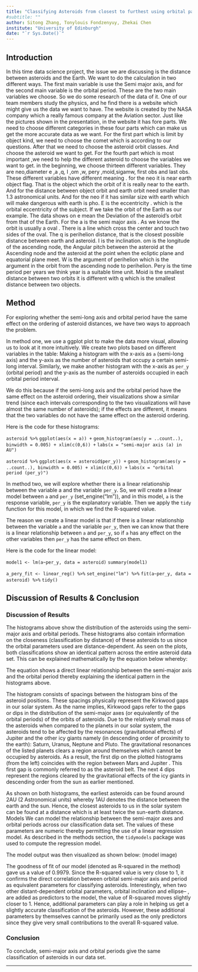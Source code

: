 ```yaml
---
title: "Classifying Asteroids from closest to furthest using orbital parameters"
#subtitle: ""
author: Sitong Zhang, Tonylouis Fondzenyuy, Zhekai Chen
institute: "University of Edinburgh"
date: "`r Sys.Date()`"
---
```

## Introduction

In this time data science project, the issue we are discussing is the distance between asteroids and the Earth. We want to do the calculation in two different ways. The first main variable is use the Semi major axis, and for the second main variable is the orbital period. These are the two main variables we choose. So we do some research of the data of it.
One of our team members study the physics, and he find there is a website which might give us the data we want to have. The website is created by the NASA company which a really famous company at the Aviation sector.
Just like the pictures shown in the presentation, in the website it has fore parts. We need to choose different categories in these four parts which can make us get the more accurate data as we want. For the first part which is limit by object kind, we need to choose the comet which is according to our questions. After that we need to choose the asteroid orbit classes. And choose the asteroid we want to get.
For the fourth part which is most important ,we need to help the different asteroid to choose the variables we want to get. in the beginning, we choose thirteen different variables. They are neo,diameter e ,a ,q, I ,om ,w, pery ,moid,sigamw, first obs and last obs.
These different variables have different meaning . for the neo it is near earth object flag. That is the object which the orbit of it is really near to the earth. And for the distance between object orbit and earth orbit need smaller than 1.3 astronomical units. And for the neo if it has similar size with earth which will make dangerous with earth is pho. E is the eccentricity . which is the orbital eccentricity of the subject. If we take the orbit of the Earth as our example. The data shows on e mean the Deviation of the asteroid's orbit from that of the Earth. For the a is the semi major axis . As we know the orbit is usually a oval . There is a line which cross the center and touch two sides of the oval. The q is perihelion distance, that is the closest possible distance between earth and asteroid. I is the inclination. om is the longitude of the ascending node, the Angular pitch between the asteroid at the Ascending node and the asteroid at the point when the ecliptic plane and equatorial plane meet. W is the argument of perihelion which is the argument in the orbit from the ascending node to perihelion. Pery is the time period per years we think year is a suitable time unit. Moid is the smallest distance between two orbits it is different with q which is the smallest distance between two objects.
 

## Method
For exploring whether the semi-long axis and orbital period have the same effect on the ordering of asteroid distances, we have two ways to approach the problem.

 

In method one, we use a ggplot plot to make the data more visual, allowing us to look at it more intuitively. We create two plots based on different variables in the table: Making a histogram with the x-axis as `a` (semi-long axis) and the y-axis as the number of asteroids that occupy a certain semi-long interval. Similarly, we make another histogram with the x-axis as `per_y` (orbital period) and the y-axis as the number of asteroids occupied in each orbital period interval. 

 

We do this because if the semi-long axis and the orbital period have the same effect on the asteroid ordering, their visualizations show a similar trend (since each intervals corresponding to the two visualizations will have almost the same number of asteroids); if the effects are different, it means that the two variables do not have the same effect on the asteroid ordering.

Here is the code for these histograms:

`asteroid %>%`
  `ggplot(aes(x = a)) +`
  `geom_histogram(aes(y = ..count..), binwidth = 0.005) + xlim(c(0,6)) +`
  `labs(x = "semi-major axis (a) in AU")`
  
  `asteroid %>%`
  `ggplot(aes(x = asteroid$per_y)) +`
  `geom_histogram(aes(y = ..count..), binwidth = 0.005) + xlim(c(0,6)) +`
  `labs(x = "orbital period (per_y)")`

In method two, we will explore whether there is a linear relationship between the variable a and the variable `per_y`. So, we will create a linear model between `a` and `per_y` (set_engine("lm")), and in this model, `a` is the response variable, `per_y` is the explanatory variable. Then we apply the `tidy` function for this model, in which we find the R-squared value. 

 

The reason we create a linear model is that if there is a linear relationship between the variable `a` and the variable `per_y`, then we can know that there is a linear relationship between `a` and `per_y`, so if `a` has any effect on the other variables then `per_y` has the same effect on them.

Here is the code for the linear model:

`model1 <- lm(a~per_y, data = asteroid)`
`summary(model1)`

 

`a_pery_fit <- linear_reg() %>%`
  `set_engine("lm") %>%`
  `fit(a~per_y, data = asteroid) %>%`
  `tidy()`


## Discussion of Results & Conclusion
### Discussion of Results

The histograms above show the distribution of the asteroids using the semi-major axis and orbital periods. These histograms also contain information on the closeness (classification by distance) of these asteroids to us since the orbital parameters used are distance-dependent.
As seen on the plots, both classifications show an identical pattern across the entire asteroid data set. This can be explained mathematically by the equation below whereby:

The equation shows a direct linear relationship between the semi-major axis and the orbital period thereby explaining the identical pattern in the histograms above. 

The histogram consists of spacings between the histogram bins of the asteroid positions. These spacings physically represent the Kirkwood gaps in our solar system. As the name implies, Kirkwood gaps refer to the gaps or dips in the distribution of the semi-major axes (or equivalently of the orbital periods) of the orbits of asteroids. Due to the relatively small mass of the asteroids when compared to the planets in our solar system, the asteroids tend to be affected by the resonances (gravitational effects) of Jupiter and the other icy giants namely (in descending order of proximity to the earth): Saturn, Uranus, Neptune and Pluto. The gravitational resonances of the listed planets clears a region around themselves which cannot be occupied by asteroids. As a result, the first dip on the plotted histograms (from the left) coincides with the region between Mars and Jupiter . This first gap is commonly referred to as the asteroid belt. The next 4 dips represent the regions cleared by the gravitational effects of the icy giants in descending order from the sun as earlier mentioned.

As shown on both histograms, the earliest asteroids can be found around 2AU (2 Astronomical units) whereby 1AU denotes the distance between the earth and the sun. Hence, the closest asteroids to us in the solar system can be found at a distance which is at least twice the sun-earth distance. 
Models
We can model the relationship between the semi-major axes and orbital periods across our classification data set. The values of these parameters are numeric thereby permitting the use of a linear regression model. As described in the methods section, the `tidymodels` package was used to compute the regression model. 

The model output was then visualized as shown below:
(model image)

The goodness of fit of our model (denoted as R-squared in the method) gave us a value of 0.9979. Since the R-squared value is very close to 1, it confirms the direct correlation between orbital semi-major axis and period as equivalent parameters for classifying asteroids. Interestingly, when two other distant-dependent orbital parameters, orbital inclination and ellipse-- , are added as predictors to the model, the value of R-squared moves slightly closer to 1. Hence, additional parameters can play a role in helping us get a slightly accurate classification of the asteroids. However, these additional parameters by themselves cannot be primarily used as the only predictors since they give very small contributions to the overall R-squared value.

### Conclusion
To conclude, semi-major axis and orbital periods give the same classification of asteroids in our data set. 

---

